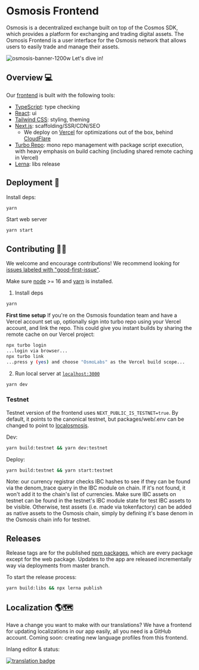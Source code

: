 # Osmosis Frontend 
Osmosis is a decentralized exchange built on top of the Cosmos SDK, which provides a platform for exchanging and trading digital assets. The Osmosis Frontend is a user interface for the Osmosis network that allows users to easily trade and manage their assets.

![osmosis-banner-1200w](https://user-images.githubusercontent.com/4606373/167008669-fb3cafa8-e66e-4cdf-8599-3308039cc58c.png)
Let's dive in!

## Overview 💻

Our [frontend](https://app.osmosis.zone) is built with the following tools:

- [TypeScript](https://www.typescriptlang.org/): type checking
- [React](https://reactjs.org/): ui
- [Tailwind CSS](https://tailwindcss.com/): styling, theming
- [Next.js](https://nextjs.org/): scaffolding/SSR/CDN/SEO
  - We deploy on [Vercel](https://vercel.com/solutions/nextjs?utm_source=next-site&utm_medium=banner&utm_campaign=next-website) for optimizations out of the box, behind [CloudFlare](https://www.cloudflare.com/)
- [Turbo Repo](https://turbo.build/repo): mono repo management with package script execution, with heavy emphasis on build caching (including shared remote caching in Vercel)
- [Lerna](https://lerna.js.org/): libs release

## Deployment 🚀

Install deps:

```bash
yarn
```

Start web server

```bash
yarn start
```

## Contributing 👨‍💻

We welcome and encourage contributions! We recommend looking for [issues labeled with "good-first-issue"](https://github.com/osmosis-labs/osmosis-frontend/contribute).

Make sure [node](https://nodejs.org/en/) >= 16 and [yarn](https://yarnpkg.com/getting-started/install) is installed.

1. Install deps

```bash
yarn
```

**First time setup** If you're on the Osmosis foundation team and have a Vercel account set up, optionally sign into turbo repo using your Vercel account, and link the repo. This could give you instant builds by sharing the remote cache on our Vercel project:

```bash
npx turbo login
...login via browser...
npx turbo link
...press y (yes) and choose "OsmoLabs" as the Vercel build scope...
```

2.  Run local server at [`localhost:3000`](localhost:3000)

```bash
yarn dev
```


### Testnet

Testnet version of the frontend uses `NEXT_PUBLIC_IS_TESTNET=true`. By default, it points to the canonical testnet, but packages/web/.env can be changed to point to [localosmosis](https://github.com/osmosis-labs/osmosis/tree/main/tests/localosmosis).

Dev:

```bash
yarn build:testnet && yarn dev:testnet
```

Deploy:

```bash
yarn build:testnet && yarn start:testnet
```

Note: our currency registrar checks IBC hashes to see if they can be found via the denom_trace query in the IBC module on chain. If it's not found, it won't add it to the chain's list of currencies. Make sure IBC assets on testnet can be found in the testnet's IBC module state for test IBC assets to be visible. Otherwise, test assets (i.e. made via tokenfactory) can be added as native assets to the Osmosis chain, simply by defining it's base denom in the Osmosis chain info for testnet.

## Releases

Release tags are for the published [npm packages](https://www.npmjs.com/org/osmosis-labs), which are every package except for the web package. Updates to the app are released incrementally way via deployments from master branch.

To start the release process:

```bash
yarn build:libs && npx lerna publish
```

## Localization 🌎🗺

Have a change you want to make with our translations? We have a frontend for updating localizations in our app easily, all you need is a GitHub account. Coming soon: creating new language profiles from this frontend.

Inlang editor & status:

[![translation badge](https://inlang.com/badge?url=github.com/osmosis-labs/osmosis-frontend)](https://inlang.com/editor/github.com/osmosis-labs/osmosis-frontend?ref=badge)
